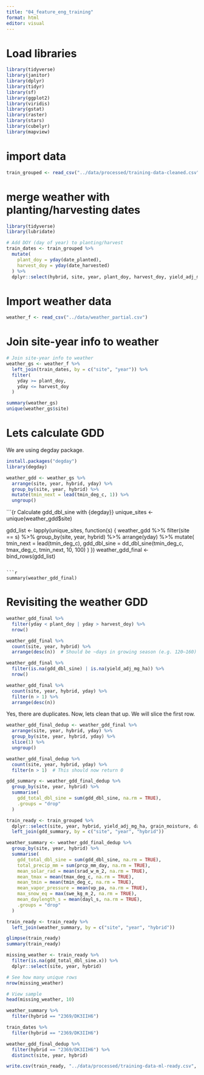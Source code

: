```yaml
---
title: "04_feature_eng_training"
format: html
editor: visual
---
```


## 

# Load libraries
```r
library(tidyverse)
library(janitor)
library(dplyr)
library(tidyr)
library(sf)
library(ggplot2)
library(viridis)
library(gstat)
library(raster)
library(stars)
library(cubelyr)
library(mapview)
```

# import data
```r
train_grouped <- read_csv("../data/processed/training-data-cleaned.csv")
```

# merge weather with planting/harvesting dates
```r
library(tidyverse)
library(lubridate)

# Add DOY (day of year) to planting/harvest
train_dates <- train_grouped %>%
  mutate(
    plant_doy = yday(date_planted),
    harvest_doy = yday(date_harvested)
  ) %>%
  dplyr::select(hybrid, site, year, plant_doy, harvest_doy, yield_adj_mg_ha)

```
# Import weather data 

```r
weather_f <- read_csv("../data/weather_partial.csv")
```
# Join site-year info to weather 

```r
# Join site-year info to weather
weather_gs <- weather_f %>%
  left_join(train_dates, by = c("site", "year")) %>%
  filter(
    yday >= plant_doy,
    yday <= harvest_doy
  )

```
```r
summary(weather_gs)
unique(weather_gs$site)

```

# Lets calculate GDD

We are using degday package. 

```r
install.packages("degday")
library(degday)
```


```r
weather_gdd <- weather_gs %>%
  arrange(site, year, hybrid, yday) %>%
  group_by(site, year, hybrid) %>%
  mutate(tmin_next = lead(tmin_deg_c, 1)) %>%
  ungroup()
```


```{r Calculate gdd_dbl_sine with {degday}}
unique_sites <- unique(weather_gdd$site)

gdd_list <- lapply(unique_sites, function(s) {
  weather_gdd %>%
    filter(site == s) %>%
    group_by(site, year, hybrid) %>%
    arrange(yday) %>%
    mutate(
      tmin_next = lead(tmin_deg_c),
      gdd_dbl_sine = dd_dbl_sine(tmin_deg_c, tmax_deg_c, tmin_next, 10, 100)
    )
})
weather_gdd_final <- bind_rows(gdd_list)

```

```r
summary(weather_gdd_final)
```
# Revisiting the weather GDD


```r
weather_gdd_final %>%
  filter(yday < plant_doy | yday > harvest_doy) %>%
  nrow()

```
```r
weather_gdd_final %>%
  count(site, year, hybrid) %>%
  arrange(desc(n))  # Should be ~days in growing season (e.g. 120–160)

```

```r
weather_gdd_final %>%
  filter(is.na(gdd_dbl_sine) | is.na(yield_adj_mg_ha)) %>%
  nrow()

```

```r
weather_gdd_final %>%
  count(site, year, hybrid, yday) %>%
  filter(n > 1) %>%
  arrange(desc(n))


```
Yes, there are duplicates. Now, lets clean that up. We will slice the first row. 

```r
weather_gdd_final_dedup <- weather_gdd_final %>%
  arrange(site, year, hybrid, yday) %>%
  group_by(site, year, hybrid, yday) %>%
  slice(1) %>%
  ungroup()

```

```r
weather_gdd_final_dedup %>%
  count(site, year, hybrid, yday) %>%
  filter(n > 1)  # This should now return 0

```

```r
gdd_summary <- weather_gdd_final_dedup %>%
  group_by(site, year, hybrid) %>%
  summarise(
    gdd_total_dbl_sine = sum(gdd_dbl_sine, na.rm = TRUE),
    .groups = "drop"
  )

```

```r
train_ready <- train_grouped %>%
  dplyr::select(site, year, hybrid, yield_adj_mg_ha, grain_moisture, days_to_harvest) %>%
  left_join(gdd_summary, by = c("site", "year", "hybrid"))

```

```r
weather_summary <- weather_gdd_final_dedup %>%
  group_by(site, year, hybrid) %>%
  summarise(
    gdd_total_dbl_sine = sum(gdd_dbl_sine, na.rm = TRUE),
    total_precip_mm = sum(prcp_mm_day, na.rm = TRUE),
    mean_solar_rad = mean(srad_w_m_2, na.rm = TRUE),
    mean_tmax = mean(tmax_deg_c, na.rm = TRUE),
    mean_tmin = mean(tmin_deg_c, na.rm = TRUE),
    mean_vapor_pressure = mean(vp_pa, na.rm = TRUE),
    max_snow_eq = max(swe_kg_m_2, na.rm = TRUE),
    mean_daylength_s = mean(dayl_s, na.rm = TRUE),
    .groups = "drop"
  )

```

```r
train_ready <- train_ready %>%
  left_join(weather_summary, by = c("site", "year", "hybrid"))

```
```r
glimpse(train_ready)
summary(train_ready)

```
```r
missing_weather <- train_ready %>%
  filter(is.na(gdd_total_dbl_sine.x)) %>%
  dplyr::select(site, year, hybrid)

# See how many unique rows
nrow(missing_weather)

# View sample
head(missing_weather, 10)

```

```r
weather_summary %>%
  filter(hybrid == "2369/DK3IIH6")

```

```r
train_dates %>%
  filter(hybrid == "2369/DK3IIH6")

```

```r
weather_gdd_final_dedup %>%
  filter(hybrid == "2369/DK3IIH6") %>%
  distinct(site, year, hybrid)

```
```r
write.csv(train_ready, "../data/processed/training-data-ml-ready.csv", row.names = FALSE)
```

